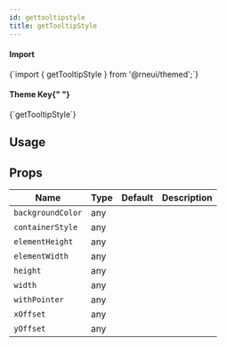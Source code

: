 ```yaml
---
id: gettooltipstyle
title: getTooltipStyle
---
```



<IconsStyle />

<div class="row inline-flex-center">
  <div class="col col--3">
    <h4>Import</h4>
  </div>
  <div class="col col--9">
    <CodeBlock>{`import { getTooltipStyle } from '@rneui/themed';`}</CodeBlock>
  </div>
  <div class="col col--3">
    <h4>
      Theme Key{" "}
      <a href="../customizing#using-themeprovider">
        <BiInfoCircle />
      </a>
    </h4>
  </div>
  <div class="col col--9">
    <CodeBlock>{`getTooltipStyle`}</CodeBlock>
  </div>
</div>

## Usage

## Props

<div class='table-responsive'>

| Name              | Type | Default | Description |
| ----------------- | ---- | ------- | ----------- |
| `backgroundColor` | any  |         |             |
| `containerStyle`  | any  |         |             |
| `elementHeight`   | any  |         |             |
| `elementWidth`    | any  |         |             |
| `height`          | any  |         |             |
| `width`           | any  |         |             |
| `withPointer`     | any  |         |             |
| `xOffset`         | any  |         |             |
| `yOffset`         | any  |         |             |

</div>
